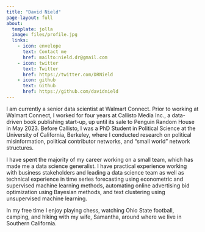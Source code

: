 ```yaml
---
title: "David Nield"
page-layout: full
about:
  template: jolla
  image: files/profile.jpg
  links: 
    - icon: envelope
      text: Contact me
      href: mailto:nield.dr@gmail.com
    - icon: twitter
      text: Twitter
      href: https://twitter.com/DRNield
    - icon: github
      text: Github
      href: https://github.com/davidnield
---
```


I am currently a senior data scientist at Walmart Connect. Prior to working at Walmart Connect, I worked for four years at Callisto Media Inc., a data-driven book publishing start-up, up until its sale to Penguin Random House in May 2023. Before Callisto, I was a PhD Student in Political Science at the University of California, Berkeley, where I conducted research on political misinformation, political contributor networks, and "small world" network structures.

I have spent the majority of my career working on a small team, which has made me a data science generalist. I have practical experience working with business stakeholders and leading a data science team as well as technical experience in time series forecasting using econometric and supervised machine learning methods, automating online advertising bid optimization using Bayesian methods, and text clustering using unsupervised machine learning.

In my free time I enjoy playing chess, watching Ohio State football, camping, and hiking with my wife, Samantha, around where we live in Southern California.

